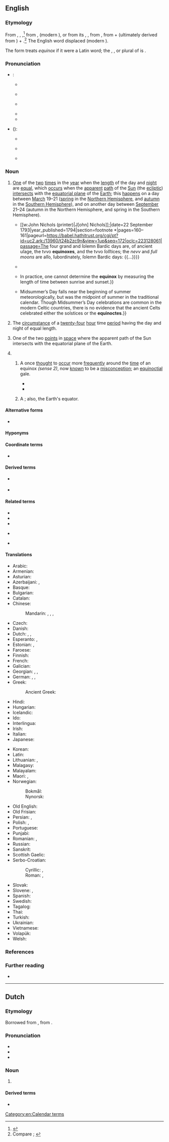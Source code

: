 ==English==
{{was wotd|2022|September|23}}

===Etymology===
{{PIE word|en|nókʷts}}
From {{inh|en|enm|equinox}}, {{m|enm|equinoxe}}, {{m|enm|equynox|t=one of the two periods in the year when the day and night are of equal length, equinox; either the zodiac sign Aries or Libra, in which the sun crosses the celestial equator}},<ref>{{R:MED Online|entry=ē̆quinox|pos=n|id=MED14248}}</ref> from {{der|en|fro|equinoce}}, {{m|fro|equinoxe}} (modern {{cog|fr|équinoxe}}), or from its {{glossary|etymon}} {{der|en|ML.|ēquinoxium}}, {{m|ML.|ēquinoctium}}, from {{der|en|la|aequinoctium|t=equinox}}, from {{m|la|aequus|t=equal}} + {{m|la|nox|t=night}} (ultimately derived from {{der|en|ine-pro|*nókʷts|t=night}}) + {{m|la|-ium|pos={{glossary|suffix}} forming {{glossary|abstract noun}}s}}.<ref>Compare {{R:OED Online|pos=n|id=63777|date=March 2022|nodot=1}}; {{R:Lexico|pos=n}}</ref> The English word displaced {{cog|ang|efnniht}} (modern {{noncog|en|evennight}}).

The {{glossary|plural}} form {{m|en|equinoctes}} treats ''equinox'' if it were a Latin word; the {{glossary|accusative}}, {{glossary|nominative}}, or {{glossary|vocative}} plural of {{noncog|la|nox|t=night}} is {{m|la|noctēs}}.

===Pronunciation===
* {{glossary|Singular}}:
** {{a|RP}} {{IPA|en|/ˈɛkwɪnɒks/|/ˈiː-/}}
** {{audio|en|LL-Q1860 (eng)-Vealhurl-equinox.wav|Audio (Southern England)}}{{audio|en|LL-Q1860 (eng)-Vealhurl-equinox2.wav}}
** {{a|GA}} {{IPA|en|/ˈɛkwəˌnɑks/|/ˈi-/}}
** {{audio|en|En-us-equinox.ogg|Audio (GA)}}
** {{hyphenation|en|equi|nox}}
* {{glossary|Plural}} ({{m|en|equinoctes}}):
** {{a|RP}} {{IPA|en|/ˌɛkwɪˈnɒktiːz/|/ˌiː-/}}
** {{a|GA}} {{IPA|en|/ˌɛkwəˈnɑktiz/|/ˌi-/}}
** {{hyphenation|en|equi|noc|tes}}

===Noun===
{{en-noun|+|pl2qual=rare|equinoctes}}

# [[one#Numeral|One]] of the [[two]] [[time#Noun|times]] in the [[year]] when the [[length#Noun|length]] of the day and [[night#Noun|night]] are [[equal#Adjective|equal]], which [[occur]]s when the [[apparent]] [[path#Noun|path]] of the [[Sun]] (the [[ecliptic#Noun|ecliptic]]) [[intersect]]s with the [[equatorial plane]] of the [[Earth]]; this [[happen]]s on a day between [[March]] 19–21 ([[spring#Noun|spring]] in the [[Northern Hemisphere]], and [[autumn]] in the [[Southern Hemisphere]]), and on another day between [[September]] 21–24 (autumn in the Northern Hemisphere, and spring in the Southern Hemisphere).
#: {{synonyms|en|q1=rare|evennight}}
#* {{quote-book|en|author=Edward Williams|authorlink=Iolo Morganwg|chapter=Ode on Converting a Sword into a Pruning Hook|title=Poems, Lyric and Pastoral.{{nb...|In Two Volumes.}}|location=London|publisher={{...|Printed, for the author, by}} [[w:John Nichols (printer)|J[ohn] Nichols]];{{nb...|and sold by J. Johnson, No 72, St. Paul’s Church-Yard; J. Owen, No 168, Piccadilly; E. Williams, No 11, Strand; Darton and Harvey, Gracechurch-Street; by all the booksellers in Bath; Fletcher, Oxford; Merrill, Cambridge; Brown, and Lloyd, Bristol; Haward, Cheltenham; and Pritchard, Philadelphia.}}|date=22 September 1793|year_published=1794|section=footnote *|pages=160–161|pageurl=https://babel.hathitrust.org/cgi/pt?id=uc2.ark:/13960/t24b2zc9n&view=1up&seq=172|oclc=223128061|passage=The four grand and ſolemn Bardic days are, of ancient uſage, the tvvo '''equinoxes''', and the tvvo ſolſtices; the ''nevv'' and ''full moons'' are alſo, ſubordinately, ſolemn Bardic days: {{...}}}}
#* {{quote-book|en|author=Charles Richard Weld|chapter=V|title=A History of the Royal Society, with Memoirs of the Presidents.{{nb...|Compiled from Authentic Documents [...] In Two Volumes.}}|location=London|publisher=[[w:John William Parker|John W[illiam] Parker]],{{nb...|West Strand.}}|year=1848|volume=I|page=100|pageurl=https://books.google.com/books?id=mQIBAAAAYAAJ&pg=PA100|oclc=1342393935|passage=21. Report the experiments, if conveniently they may, at both the solstices and '''equinoctes'''. / 22. Observe accurately the time of the sun’s rising on the top of the hill and below, and note the difference.}}
#* {{quote-book|en|author=Clive [L. N.] Ruggles|authorlink=Clive Ruggles|entry=Equinoxes|title=Ancient Astronomy: An Encyclopedia of Cosmologies and Myth|location=Santa Barbara, Calif.|publisher={{w|ABC-CLIO}}|year=2005|page=148|pageurl=https://books.google.com/books?id=Q9YYqiXm-lkC&pg=PA148|isbn=978-1-85109-477-6|passage=The word '''''equinox''''' is generally taken to refer to the days when, at every point on the earth, day and night are of equal length. But this definition of the '''equinox''' is a bit misleading. Since it gets light before the sun rises and remains light after the sun sets, the actual period of darkness at the '''equinox''' will be substantially less than twelve hours, the exact amount depending on latitude and how one defines the boundary between twilight and night. {{...}} In practice, one cannot determine the '''equinox''' by measuring the length of time between sunrise and sunset.}}
#* {{quote-book|en|author=John T. Koch|entry=calendar, Celtic|title=Celtic Culture: A Historical Encyclopedia|location=Santa Barbara, Calif.|publisher={{w|ABC-CLIO}}|year=2006|volume=I|section=§4 (The Seasons)|page=332|pageurl=https://books.google.com/books?id=f899xH_quaMC&pg=PA332|column=1|isbn=978-1-85109-440-0|passage={{...}} Midsummer’s Day falls near the beginning of summer meteorologically, but was the midpoint of summer in the traditional calendar. Though Midsummer’s Day celebrations are common in the modern Celtic countries, there is no evidence that the ancient Celts celebrated either the solstices or the '''equinoctes'''.}}
# {{lb|en|also|figuratively}} The [[circumstance#Noun|circumstance]] of a [[twenty-four]] [[hour]] time [[period#Noun|period]] having the day and night of equal length.
# {{lb|en|astronomy}} One of the two [[point#Noun|points]] in [[space#Noun|space]] where the apparent path of the Sun intersects with the equatorial plane of the Earth.
# {{lb|en|obsolete}}
## {{lb|en|rare}} A {{l|en|gale|t=very [[strong#Adjective|strong]] [[wind#Noun|wind]]}} once [[think#Verb|thought]] to [[occur]] more [[frequently]] around the [[time#Noun|time]] of an equinox ''(sense 2)'', now [[know#Verb|known]] to be a [[misconception]]; an [[equinoctial]] gale.
##* {{RQ:Dryden Hind and Panther|page=101|passage=The paſſage yet vvas good, the vvind, 'tis true, / VVas ſomevvhat high, but that vvas nothing nevv, / Nor more than uſual '''''Equinoxes''''' blevv.}}
##* {{quote-book|en|author=Rudyard Kipling|authorlink=Rudyard Kipling|chapter=The Satisfaction of a Gentleman|title={{w|The London Magazine}}|location=London|publisher=Hunt and Clarke,{{nb...|No. 4, York Street, Covent Garden.}}|date=1 September 1920|oclc=7208306|newversion=republished on the website of|title2={{w|The Kipling Society}}|archiveurl2=https://web.archive.org/web/20211222231258/https://www.kiplingsociety.co.uk/tale/the-satisfaction-of-a-gentleman-2.htm|archivedate2=22 December 2021|year2=accessed 7 September 2022|passage=The '''Equinox''' drove the sand into their faces or round their legs, as they dived among the sheep-haunted hollows.}}
## {{lb|en|astronomy}} A {{l|en|celestial equator|t=[[great circle]] on the [[celestial sphere]], [[coincident]] with the [[plane#Noun|plane]] of the Earth's [[equator]] (the equatorial plane)}}; also, the Earth's equator.
##: {{synonyms|en|q1=obsolete|equinoctial line}}

====Alternative forms====
* {{alter|en|æquinox}} {{qualifier|obsolete}}

====Hyponyms====
{{col3|en
|autumn equinox
|autumnal equinox
|March equinox
|northward equinox
|September equinox
|spring equinox
|southward equinox
|vernal equinox
}}

====Coordinate terms====
* {{l|en|solstice}}

====Derived terms====
* {{l|en|equinoxial}} {{qualifier|archaic}}
* {{l|en|precession of the equinoxes}}

====Related terms====
* {{l|en|equinoctal}}
* {{l|en|equinoctial}}
* {{l|en|equinoctially}}
* {{l|en|equinoctium}} {{qualifier|obsolete|rare}}
* {{l|en|interequinoctial}}

====Translations====
{{trans-top|one of the two times in the year when the length of the day and night are equal, which occurs when the apparent path of the Sun intersects with the equatorial plane of the Earth}}
* Arabic: {{t|ar|اِعْتِدَال|m}}
* Armenian: {{t+|hy|գիշերահավասար}}
* Asturian: {{t|ast|equinocciu|m}}
* Azerbaijani: {{t|az|ekinoks}}, {{t|az|gecə-gündüzün bərabərliyi}}
* Basque: {{t|eu|ekinokzio}}
* Bulgarian: {{t|bg|равноде́нствие|n}}
* Catalan: {{t+|ca|equinocci|m}}
* Chinese:
*: Mandarin: {{t+|cmn|二分點}}, {{t+|cmn|二分点|tr=èrfēndiǎn}}, {{t+|cmn|晝夜平分點}}, {{t+|cmn|昼夜平分点|tr=zhòuyè píngfēndiǎn}}
* Czech: {{t+|cs|rovnodennost|f}}
* Danish: {{t+|da|jævndøgn}}
* Dutch: {{t+|nl|equinox|m}}, {{t+|nl|dag-en-nachtevening}}, {{t+|nl|nachtevening}}
* Esperanto: {{t+|eo|ekvinokso}}, {{t|eo|tagnoktegaleco}}
* Estonian: {{t|et|pööripäev}}, {{t+|et|võrdpäevsus}}
* Faroese: {{t|fo|javndøgur|n}}
* Finnish: {{t+|fi|päiväntasaus}}
* French: {{t+|fr|équinoxe|m}}
* Galician: {{t+|gl|equinoccio|m}}
* Georgian: {{t|ka|ბუნიაობა}}, {{t|ka|ბუნიობა}}, {{t|ka|დღეღამტოლობა}}
* German: {{t+|de|Äquinoktium|n}} {{qualifier|learned}}, {{t|de|Tagnachtgleiche|f}}, {{t+|de|Tagundnachtgleiche|f}}
* Greek: {{t+|el|ισημερία|f}}
*: Ancient Greek: {{t|grc|ἰσημερία|f}}
* Hindi: {{t+|hi|विषुव|m}}
* Hungarian: {{t|hu|nap-éj egyenlőség}}
* Icelandic: {{t|is|jafndægur|n}}
* Ido: {{t+|io|equinoxo}}
* Interlingua: {{t|ia|equinoctio}}
* Irish: {{t|ga|cónocht|f}}
* Italian: {{t+|it|equinozio|m}}
* Japanese: {{t|ja|分点|tr=ぶんてん, bunten}}
{{trans-mid}}
* Korean: {{t+|ko|분점(分點)}}
* Latin: {{t|la|aequinoctium|n}}
* Lithuanian: {{t|lt|ekvinokcija|f}}, {{t|lt|lygiadienis|m}}
* Malagasy: {{t+|mg|ekinôksa}}
* Malayalam: {{t|ml|വിഷുവം}}
* Maori: {{t|mi|pahore o Rehua}}, {{t|mi|te pahore o Rehua}}
* Norwegian:
*: Bokmål: {{t|nb|jevndøgn|n}}
*: Nynorsk: {{t|nn|jamdøgn}}
* Old English: {{t|ang|efnniht|f}}
* Old Frisian: {{t|ofs|evennacht|f}}
* Persian: {{t|fa|برابران|tr=barābarān}}, {{t+|fa|اعتدال|tr=e'tedâlb}}
* Polish: {{t+|pl|ekwinokcjum|n}}, {{t+|pl|równonoc|f}}
* Portuguese: {{t+|pt|equinócio|m}}
* Punjabi: {{t|pa|ਸਮਰਾਤ|f}}
* Romanian: {{t+|ro|echinox|n}}, {{t+|ro|echinocțiu|n}}
* Russian: {{t+|ru|равноде́нствие|n}}
* Sanskrit: {{t+|sa|विषुव|m}}
* Scottish Gaelic: {{t|gd|co-fhad-thràth|m}}
* Serbo-Croatian:
*: Cyrillic: {{t|sh|равнодневица|f}}, {{t|sh|равнодневница|f}}
*: Roman: {{t+|sh|ravnodnevica|f}}, {{t|sh|ravnodnevnica|f}}
* Slovak: {{t|sk|rovnodennosť|f}}
* Slovene: {{t|sl|ekvinokcij|m}}, {{t+|sl|enakonočje|n}}
* Spanish: {{t+|es|equinoccio|m}}
* Swedish: {{t+|sv|dagjämning}}
* Tagalog: {{t|tl|ekinoksyo}}
* Thai: {{t|th|วิษุวัต|tr=wisuwat}}
* Turkish: {{t+|tr|ekinoks}}
* Ukrainian: {{t|uk|рівноде́ння|n}}
* Vietnamese: {{t|vi|điểm phân}}
* Volapük: {{t-needed|vo}}
* Welsh: {{t|cy|cyhydnos|f}}
{{trans-bottom}}

{{trans-top|circumstance of a twenty-four hour time period having the day and night of equal length}}
{{trans-mid}}
{{trans-bottom}}

{{trans-top|one of the two points in space where the apparent path of the Sun intersects with the equatorial plane of the Earth}}
{{trans-mid}}
{{trans-bottom}}

===References===
<references/>

===Further reading===
* {{pedia}}

[[Category:en:Calendar terms]]

----

==Dutch==

===Etymology===
Borrowed from {{bor|nl|fr|équinoxe}}, from {{der|nl|la|aequinoctium}}.

===Pronunciation===
* {{IPA|nl|/ˌeː.k(ʋ)iˈnɔks/}}
* {{hyphenation|nl|equi|nox}}
* {{rhymes|nl|ɔks|s=3}}

===Noun===
{{nl-noun|m|-en|-}}

# {{l|en|equinox}}
#: {{syn|nl|dag-en-nachtevening|equinoctium|nachtevening}}

====Derived terms====
* {{l|nl|equinoxiaal}}